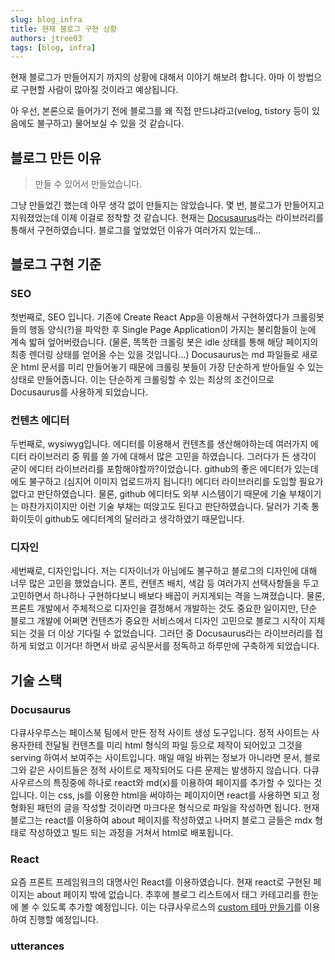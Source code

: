 ```yaml
---
slug: blog_infra
title: 현재 블로그 구현 상황
authors: jtree03
tags: [blog, infra]
---
```


현재 블로그가 만들어지기 까지의 상황에 대해서 이야기 해보려 합니다. 아마 이 방법으로 구현할 사람이 많아질 것이라고 예상됩니다.

아 우선, 본론으로 들어가기 전에 블로그를 왜 직접 만드냐라고(velog, tistory 등이 있음에도 불구하고) 물어보실 수 있을 것 같습니다.

<!--truncate-->

## 블로그 만든 이유

> 만들 수 있어서 만들었습니다.

그냥 만들었긴 했는데 아무 생각 없이 만들지는 않았습니다. 몇 번, 블로그가 만들어지고 지워졌었는데 이제 이걸로 정착할 것 같습니다. 현재는 [Docusaurus](https://docusaurus.io)라는 라이브러리를 통해서 구현하였습니다. 블로그를 엎었었던 이유가 여러가지 있는데...

## 블로그 구현 기준

### SEO

첫번째로, SEO 입니다. 기존에 Create React App을 이용해서 구현하였다가 크롤링봇들의 행동 양식(?)을 파악한 후 Single Page Application이 가지는 불리함들이 눈에 계속 밟혀 엎어버렸습니다. (물론, 똑똑한 크롤링 봇은 idle 상태를 통해 해당 페이지의 최종 렌더링 상태를 얻어올 수는 있을 것입니다...) Docusaurus는 md 파일들로 새로운 html 문서를 미리 만들어놓기 때문에 크롤링 봇들이 가장 단순하게 받아들일 수 있는 상태로 만들어줍니다. 이는 단순하게 크롤링할 수 있는 최상의 조건이므로 Docusaurus를 사용하게 되었습니다.

### 컨텐츠 에디터

두번째로, wysiwyg입니다. 에디터를 이용해서 컨텐츠를 생산해야하는데 여러가지 에디터 라이브러리 중 뭐를 쓸 가에 대해서 많은 고민을 하였습니다. 그러다가 든 생각이 굳이 에디터 라이브러리를 포함해야할까?이었습니다. github의 좋은 에디터가 있는데에도 불구하고 (심지어 이미지 업로드까지 됩니다!) 에디터 라이브러리를 도입할 필요가 없다고 판단하였습니다. 물론, github 에디터도 외부 시스템이기 때문에 기술 부채이기는 마찬가지이지만 이런 기술 부채는 떠앉고도 된다고 판단하였습니다. 달러가 기축 통화이듯이 github도 에디터계의 달러라고 생각하였기 때문입니다.

### 디자인

세번째로, 디자인입니다. 저는 디자이너가 아님에도 불구하고 블로그의 디자인에 대해 너무 많은 고민을 했었습니다. 폰트, 컨텐츠 배치, 색감 등 여러가지 선택사항들을 두고 고민하면서 하나하나 구현하다보니 배보다 배꼽이 커지게되는 격을 느껴졌습니다. 물론, 프론트 개발에서 주체적으로 디자인을 결정해서 개발하는 것도 중요한 일이지만, 단순 블로그 개발에 어쩌면 컨텐츠가 중요한 서비스에서 디자인 고민으로 블로그 시작이 지체되는 것을 더 이상 기다릴 수 없었습니다. 그러던 중 Docusaurus라는 라이브러리를 접하게 되었고 이거다! 하면서 바로 공식문서를 정독하고 하루만에 구축하게 되었습니다.

## 기술 스택

### Docusaurus

다큐사우루스는 페이스북 팀에서 만든 정적 사이트 생성 도구입니다. 정적 사이트는 사용자한테 전달될 컨텐츠를 미리 html 형식의 파일 등으로 제작이 되어있고 그것을 serving 하여서 보여주는 사이트입니다. 매일 매일 바뀌는 정보가 아니라면 문서, 블로그와 같은 사이트들은 정적 사이트로 제작되어도 다른 문제는 발생하지 않습니다. 다큐사우르스의 특징중에 하나로 react와 md(x)를 이용하여 페이지를 추가할 수 있다는 것입니다. 이는 css, js를 이용한 html을 써야하는 페이지이면 react를 사용하면 되고 정형화된 패턴의 글을 작성할 것이라면 마크다운 형식으로 파일을 작성하면 됩니다. 현재 블로그는 react를 이용하여 about 페이지를 작성하였고 나머지 블로그 글들은 mdx 형태로 작성하였고 빌드 되는 과정을 거쳐서 html로 배포됩니다. 

### React

요즘 프론트 프레임워크의 대명사인 React를 이용하였습니다. 현재 react로 구현된 페이지는 about 페이지 밖에 없습니다. 추후에 블로그 리스트에서 태그 카테고리를 한눈에 볼 수 있도록 추가할 예정입니다. 이는 다큐사우르스의 [custom 테마 만들기](https://docusaurus.io/ko/docs/using-themes#wrapping-theme-components)를 이용하여 진행할 예정입니다.

### utterances
